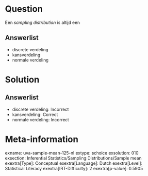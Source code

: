 Question
========

Een *sampling distribution* is altijd een

Answerlist
----------

* discrete verdeling
* kansverdeling
* normale verdeling

Solution
========

Answerlist
----------

* discrete verdeling: Incorrect
* kansverdeling: Correct
* normale verdeling: Incorrect

Meta-information
================
exname: uva-sample-mean-125-nl
extype: schoice
exsolution: 010
exsection: Inferential Statistics/Sampling Distributions/Sample mean
exextra[Type]: Conceptual
exextra[Language]: Dutch
exextra[Level]: Statistical Literacy
exextra[IRT-Difficulty]: 2
exextra[p-value]: 0.5905
